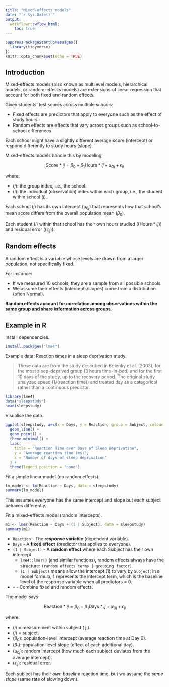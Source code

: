 ```yaml
---
title: "Mixed-effects models"
date: "`r Sys.Date()`"
output:
  workflowr::wflow_html:
    toc: true
---
```


```r
suppressPackageStartupMessages({
  library(tidyverse)
})
knitr::opts_chunk$set(echo = TRUE)
```

## Introduction

Mixed-effects models (also known as multilevel models, hierarchical models, or random-effects models) are extensions of linear regression that account for both fixed and random effects.

Given students’ test scores across multiple schools:

* Fixed effects are predictors that apply to everyone such as the effect of study hours.
* Random effects are effects that vary across groups such as school-to-school differences.

Each school might have a slightly different average score (intercept) or respond differently to study hours (slope).

Mixed-effects models handle this by modeling:

$$
\text{Score}*{ij} = \beta_0 + \beta_1 \text{Hours}*{ij} + u_{0j} + \epsilon_{ij}
$$

where:

* $( j )$: the group index, i.e., the school.
* $( i )$: the individual (observation) index within each group, i.e., the student within school $( j )$.

Each school $( j )$ has its own intercept $( u_{0j} )$ that represents how that school's mean score differs from the overall population mean $( \beta_0 )$.

Each student $( i )$ within that school has their own hours studied ($( \text{Hours}*{ij} )$) and residual error ($( \epsilon_{ij} )$).

## Random effects

A random effect is a variable whose levels are drawn from a larger population, not specifically fixed.

For instance:

* If we measured 10 schools, they are a sample from all possible schools.
* We assume their effects (intercepts/slopes) come from a distribution (often Normal).

**Random effects account for correlation among observations within the same group and share information across groups**.

## Example in R

Install dependencies.

```r
install.packages("lme4")
```

Example data: Reaction times in a sleep deprivation study.

> These data are from the study described in Belenky et al. (2003), for the most sleep-deprived group (3 hours time-in-bed) and for the first 10 days of the study, up to the recovery period. The original study analyzed speed (1/(reaction time)) and treated day as a categorical rather than a continuous predictor.

```r
library(lme4)
data("sleepstudy")
head(sleepstudy)
```

Visualise the data.

```r
ggplot(sleepstudy, aes(x = Days, y = Reaction, group = Subject, colour = Subject)) +
  geom_line() +
  geom_point() +
  theme_minimal() +
  labs(
    title = "Reaction Time over Days of Sleep Deprivation",
    y = "Average reaction time (ms)",
    x = "Number of days of sleep deprivation"
  ) +
  theme(legend.position = "none")
```

Fit a simple linear model (no random effects).

```r
lm_model <- lm(Reaction ~ Days, data = sleepstudy)
summary(lm_model)
```

This assumes everyone has the same intercept and slope but each subject behaves differently.

Fit a mixed-effects model (random intercepts).

```r
m1 <- lmer(Reaction ~ Days + (1 | Subject), data = sleepstudy)
summary(m1)
```

* `Reaction` - The **response variable** (dependent variable).
* `Days` - A **fixed effect** (predictor that applies to everyone).
* `(1 | Subject)` - A **random effect** where each Subject has their own intercept.
    * `lme4::lmer()` (and similar functions), random effects always have the structure: `(random effects terms | grouping factor)`
    * `(1 | Subject)` means allow the intercept (1) to vary by `Subject`; in a model formula, 1 represents the intercept term, which is the baseline level of the response variable when all predictors = 0.
* `+` - Combine fixed and random effects.

The model says:

$$
\text{Reaction}*{ij} = \beta_0 + \beta_1 \text{Days}*{ij} + u_{0j} + \epsilon_{ij}
$$

where:

* $( i )$ = measurement within subject ( j ).
* $( j )$ = subject.
* $( \beta_0 )$: population-level intercept (average reaction time at Day 0).
* $( \beta_1 )$: population-level slope (effect of each additional day).
* $( u_{0j} )$: random intercept (how much each subject deviates from the average intercept).
* $( \epsilon_{ij} )$: residual error.

Each subject has their *own baseline* reaction time, but we assume the *same slope* (same rate of slowing down).
